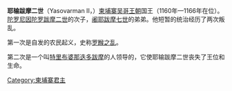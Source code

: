 '''耶输跋摩二世'''（Yasovarman II，{{bd|？||1166年}}）[[柬埔寨|柬埔寨]][[吴哥王朝|吴哥王朝]]国王（1160年—1166年在位）。[[陀罗尼因陀罗跋摩二世|陀罗尼因陀罗跋摩二世]]的次子，[[阇耶跋摩七世|阇耶跋摩七世]]的弟弟。他短暂的统治经历了两次叛乱。

第一次是自发的农民起义，史称[[罗睺之乱|罗睺之乱]]。

第二次是一个叫[[特里布婆那迭多跋摩|特里布婆那迭多跋摩]]的人领导的，它使耶输跋摩二世丧失了王位和生命。

{{leader|[[陀罗尼因陀罗跋摩二世|陀罗尼因陀罗跋摩二世]]|[[柬埔寨君主列表|柬埔寨君主列表]]|[[特里布婆那迭多跋摩|特里布婆那迭多跋摩]]}}
{{柬埔寨君主}}
{{Monarch-stub}}
[[Category:柬埔寨君主|Category:柬埔寨君主]]